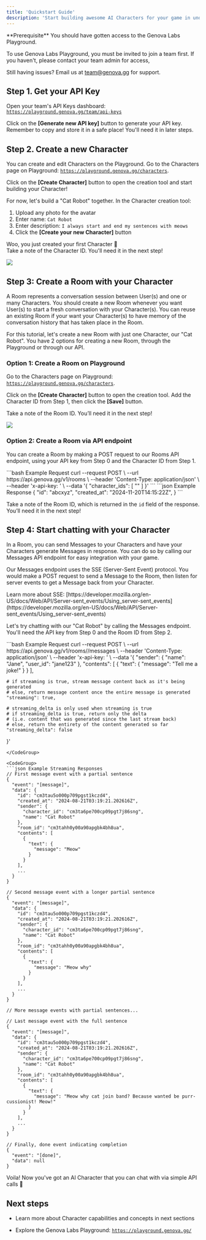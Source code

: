 ```yaml
---
title: 'Quickstart Guide'
description: 'Start building awesome AI Characters for your game in under 5 minutes'
---
```


<Info>
  **Prerequisite** You should have gotten access to the Genova Labs Playground. 
  
  To use Genova Labs Playground, you must be invited to join a team first.
  If you haven't, please contact your team admin for access,
  
  Still having issues? Email us at team@genova.gg for support.
</Info>

## Step 1. Get your API Key

Open your team's API Keys dashboard: [`https://playground.genova.gg/team/api-keys`](https://playground.genova.gg/team/api-keys)

Click on the **\[Generate new API key]** button to generate your API key. Remember to copy and store it in a safe place! 
You'll need it in later steps.

## Step 2. Create a new Character

You can create and edit Characters on the Playground. Go to the Characters page on Playground:
[`https://playground.genova.gg/characters`](https://playground.genova.gg/characters).

Click on the **\[Create Character]** button to open the creation tool and start building your Character! 

For now, let's build a "Cat Robot" together. In the Character creation tool:
1. Upload any photo for the avatar
2. Enter name: `Cat Robot`
3. Enter description: `I always start and end my sentences with meows`
4. Click the **\[Create your new Character]** button

Woo, you just created your first Character 🎉 <br/>
Take a note of the Character ID. You'll need it in the next step!

![](images/cat_robot_profile.png)

## Step 3: Create a Room with your Character

A Room represents a conversation session between User(s) and one or many Characters. You should create a new Room whenever you want User(s) to start a fresh conversation with your Character(s). You can reuse an existing Room if your want your Character(s) to have memory of the conversation history that has taken place in the Room.

For this tutorial, let's create a new Room with just one Character, our "Cat Robot". You have 2 options for creating a new Room, through the Playground or through our API.

### Option 1: Create a Room on Playground

Go to the Characters page on Playground:
[`https://playground.genova.gg/characters`](https://playground.genova.gg/characters).

Click on the **\[Create Character]** button to open the creation tool. Add the Character ID from Step 1, then click the **\[Save]** button.

Take a note of the Room ID. You’ll need it in the next step!

![](images/cat_robot_room.png)

### Option 2: Create a Room via API endpoint

You can create a Room by making a POST request to our Rooms API endpoint, using your API key from Step 0 and the Character ID from Step 1.

<CodeGroup>
  ```bash Example Request
  curl --request POST \
    --url https://api.genova.gg/v1/rooms \
    --header 'Content-Type: application/json' \
    --header 'x-api-key: <Your API key from Step 0>' \
    --data '{
      "character_ids": [
        "<Cat Robot's Character ID from Step 1>"
      ]
    }'
  ```
</CodeGroup>
<CodeGroup>
  ```json Example Response
  {
    "id": "abcxyz",
    "created_at": "2024-11-20T14:15:22Z",
  }
  ```
</CodeGroup>

Take a note of the Room ID, which is returned in the `id` field of the response. You’ll need it in the next step!

## Step 4: Start chatting with your Character

In a Room, you can send Messages to your Characters and have your Characters generate Messages in response. 
You can do so by calling our Messages API endpoint for easy integration with your game.

Our Messages endpoint uses the SSE (Server-Sent Event) protocol. 
You would make a POST request to send a Message to the Room, then listen for server events to get a Message back from your Character.

<Tip>
  Learn more about SSE: 
  [https://developer.mozilla.org/en-US/docs/Web/API/Server-sent_events/Using_server-sent_events](https://developer.mozilla.org/en-US/docs/Web/API/Server-sent_events/Using_server-sent_events)
</Tip>

Let's try chatting with our "Cat Robot" by calling the Messages endpoint. You'll need the API key from Step 0 and the Room ID from Step 2.

<CodeGroup>
  ```bash Example Request
  curl --request POST \
    --url https://api.genova.gg/v1/rooms/<ROOM_ID>/messages \
    --header 'Content-Type: application/json' \
    --header 'x-api-key: <Your API key from Step 0>' \
    --data '{
    "sender": {
      "name": "Jane",
      "user_id": "jane123"
    },
    "contents": [
      {
        "text": 
        {
          "message": "Tell me a joke!"
        }
      }
    ],

    # if streaming is true, stream message content back as it's being generated
    # else, return message content once the entire message is generated
    "streaming": true,

    # streaming_delta is only used when streaming is true
    # if streaming_delta is true, return only the delta 
    # (i.e. content that was generated since the last stream back)
    # else, return the entirety of the content generated so far
    "streaming_delta": false
  }'
  ```
</CodeGroup>

<CodeGroup>
  ```json Example Streaming Responses
  // First message event with a partial sentence
  {
    "event": "[message]",
    "data": {
      "id": "cm3tau5o000p709pgst1kczd4",
      "created_at": "2024-08-21T03:19:21.202616Z",
      "sender": {
        "character_id": "cm3ta6pe700cp09pgt7j86sng",
        "name": "Cat Robot"
      },
      "room_id": "cm3tahh0y00a90apgbk4bh8ua",
      "contents": [
        {
          "text": {
            "message": "Meow"
          }
        }
      ],
      ...
    }
  }

  // Second message event with a longer partial sentence
  {
    "event": "[message]",
    "data": {
      "id": "cm3tau5o000p709pgst1kczd4",
      "created_at": "2024-08-21T03:19:21.202616Z",
      "sender": {
        "character_id": "cm3ta6pe700cp09pgt7j86sng",
        "name": "Cat Robot"
      },
      "room_id": "cm3tahh0y00a90apgbk4bh8ua",
      "contents": [
        {
          "text": {
            "message": "Meow why"
          }
        }
      ],
      ...
    }
  }

  // More message events with partial sentences...

  // Last message event with the full sentence
  {
    "event": "[message]",
    "data": {
      "id": "cm3tau5o000p709pgst1kczd4",
      "created_at": "2024-08-21T03:19:21.202616Z",
      "sender": {
        "character_id": "cm3ta6pe700cp09pgt7j86sng",
        "name": "Cat Robot"
      },
      "room_id": "cm3tahh0y00a90apgbk4bh8ua",
      "contents": [
        {
          "text": {
            "message": "Meow why cat join band? Because wanted be purr-cussionist! Meow!"
          }
        }
      ],
      ...
    }
  }

  // Finally, done event indicating completion
  {
    "event": "[done]",
    "data": null
  }
  ```
</CodeGroup>

Voila! Now you've got an AI Character that you can chat with via simple API calls 🙌

## Next steps

* Learn more about Character capabilities and concepts in next sections

* Explore the Genova Labs Playground: [`https://playground.genova.gg/`](https://playground.genova.gg/)
